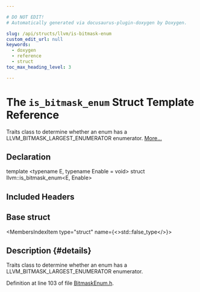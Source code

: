 ```yaml
---

# DO NOT EDIT!
# Automatically generated via docusaurus-plugin-doxygen by Doxygen.

slug: /api/structs/llvm/is-bitmask-enum
custom_edit_url: null
keywords:
  - doxygen
  - reference
  - struct
toc_max_heading_level: 3

---
```





# The `is_bitmask_enum` Struct Template Reference

<DoxygenPage pluginConfig={pluginConfig}>

Traits class to determine whether an enum has a LLVM&#95;BITMASK&#95;LARGEST&#95;ENUMERATOR enumerator. <a href="#details">More...</a>

## Declaration

<CodeBlock>template &lt;typename E, typename Enable = void&gt;
struct llvm::is_bitmask_enum&lt;E, Enable&gt;</CodeBlock>

## Included Headers

<IncludesList>
<IncludesListItem
  filePath="llvm/ADT/BitmaskEnum.h"
  permalink="/docs/api/files/include/include/llvm/include/llvm/adt/bitmaskenum-h"
  isLocal="true" />
</IncludesList>

## Base struct

<MembersIndex>

<MembersIndexItem
  type="struct"
  name={<>std::false&#95;type</>}>
</MembersIndexItem>

</MembersIndex>

## Description {#details}

Traits class to determine whether an enum has a LLVM&#95;BITMASK&#95;LARGEST&#95;ENUMERATOR enumerator.

Definition at line 103 of file <a href="/docs/api/files/include/include/llvm/include/llvm/adt/bitmaskenum-h">BitmaskEnum.h</a>.

</DoxygenPage>

